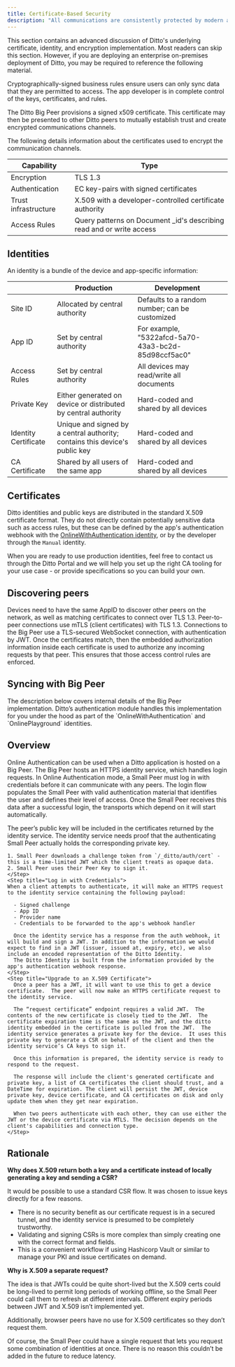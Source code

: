 ---
title: Certificate-Based Security
description: "All communications are consistently protected by modern and robust encryption for all of Ditto's communication methods."
---

<Info>
  This section contains an advanced discussion of Ditto's underlying certificate, identity, and encryption implementation. Most readers can skip this section.  However, if you are deploying an enterprise on-premises deployment of Ditto, you may be required to reference the following material.
</Info>

Cryptographically-signed business rules ensure users can only sync data that they are permitted to access. The app developer is in complete control of the keys, certificates, and rules.

The Ditto Big Peer provisions a signed x509 certificate. This certificate may then be presented to other Ditto peers to mutually establish trust and create encrypted communications channels.

The following details information about the certificates used to encrypt the communication channels.

| **Capability**       | **Type**                                                              |
| -------------------- | --------------------------------------------------------------------- |
| Encryption           | TLS 1.3                                                               |
| Authentication       | EC key-pairs with signed certificates                                 |
| Trust infrastructure | X.509 with a developer-controlled certificate authority               |
| Access Rules         | Query patterns on Document \_id's describing read and or write access |

## Identities

An identity is a bundle of the device and app-specific information:

| &#xA;                | **Production**                                                              | **Development**                                     |   |
| -------------------- | --------------------------------------------------------------------------- | --------------------------------------------------- | - |
| Site ID              | Allocated by central authority                                              | Defaults to a random number; can be customized      |   |
| App ID               | Set by central authority                                                    | For example, "5322afcd-5a70-43a3-bc2d-85d98ccf5ac0" |   |
| Access Rules         | Set by central authority                                                    | All devices may read/write all documents            |   |
| Private Key          | Either generated on device or distributed by central authority              | Hard-coded and shared by all devices                |   |
| Identity Certificate | Unique and signed by a central authority; contains this device's public key | Hard-coded and shared by all devices                |   |
| CA Certificate       | Shared by all users of the same app                                         | Hard-coded and shared by all devices                |   |

## Certificates

Ditto identities and public keys are distributed in the standard X.509 certificate format. They do not directly contain potentially sensitive data such as access rules, but these can be defined by the app's authentication webhook with the [OnlineWithAuthentication identity](/auth-and-authorization/certificate-based-security), or by the developer through the `Manual` identity.

When you are ready to use production identities, feel free to contact us through the Ditto Portal and we will help you set up the right CA tooling for your use case - or provide specifications so you can build your own.

## Discovering peers

Devices need to have the same AppID to discover other peers on the network, as well as matching certificates to connect over TLS 1.3. Peer-to-peer connections use mTLS (client certificates) with TLS 1.3. Connections to the Big Peer use a TLS-secured WebSocket connection, with authentication by JWT. Once the certificates match, then the embedded authorization information inside each certificate is used to authorize any incoming requests by that peer. This ensures that those access control rules are enforced.

## Syncing with Big Peer


<Info>
  The description below covers internal details of the Big Peer implementation.  Ditto’s authentication module handles this implementation for you under the hood as part of the `OnlineWithAuthentication` and `OnlinePlayground` identities.
</Info>

## Overview

Online Authentication can be used when a Ditto application is hosted on a Big Peer. The Big Peer hosts an HTTPS identity service, which handles login requests. In Online Authentication mode, a Small Peer must log in with credentials before it can communicate with any peers. The login flow populates the Small Peer with valid authentication material that identifies the user and defines their level of access. Once the Small Peer receives this data after a successful login, the transports which depend on it will start automatically.

<Steps>
    <Step title="Complete a Peer Key Challenge">
    The peer’s public key will be included in the certificates returned by the identity service. The identity service needs proof that the authenticating Small Peer actually holds the corresponding private key.

    1. Small Peer downloads a challenge token from `/_ditto/auth/cert` - this is a time-limited JWT which the client treats as opaque data.
    2. Small Peer uses their Peer Key to sign it.
    </Step>
    <Step title="Log in with Credentials">
    When a client attempts to authenticate, it will make an HTTPS request to the identity service containing the following payload:

      - Signed challenge
      - App ID
      - Provider name
      - Credentials to be forwarded to the app's webhook handler

      Once the identity service has a response from the auth webhook, it will build and sign a JWT. In addition to the information we would expect to find in a JWT (issuer, issued at, expiry, etc), we also include an encoded representation of the Ditto Identity.
      The Ditto Identity is built from the information provided by the app's authentication webhook response.
    </Step>
    <Step title="Upgrade to an X.509 Certificate">
      Once a peer has a JWT, it will want to use this to get a device certificate.  The peer will now make an HTTPS certificate request to the identity service.

      The “request certificate” endpoint requires a valid JWT.  The contents of the new certificate is closely tied to the JWT.  The certificate expiration time is the same as the JWT, and the ditto identity embedded in the certificate is pulled from the JWT.  The identity service generates a private key for the device.  It uses this private key to generate a CSR on behalf of the client and then the identity service’s CA keys to sign it.

      Once this information is prepared, the identity service is ready to respond to the request.

      The response will include the client's generated certificate and private key, a list of CA certificates the client should trust, and a DateTime for expiration. The client will persist the JWT, device private key, device certificate, and CA certificates on disk and only update them when they get near expiration.

      When two peers authenticate with each other, they can use either the JWT or the device certificate via MTLS. The decision depends on the client's capabilities and connection type.
    </Step>
</Steps>

## Rationale

**Why does X.509 return both a key and a certificate instead of locally generating a key and sending a CSR?**

It would be possible to use a standard CSR flow. It was chosen to issue keys directly for a few reasons.

- There is no security benefit as our certificate request is in a secured tunnel, and the identity service is presumed to be completely trustworthy.
- Validating and signing CSRs is more complex than simply creating one with the correct format and fields.
- This is a convenient workflow if using Hashicorp Vault or similar to manage your PKI and issue certificates on demand.

**Why is X.509 a separate request?**

The idea is that JWTs could be quite short-lived but the X.509 certs could be long-lived to permit long periods of working offline, so the Small Peer could call them to refresh at different intervals. Different expiry periods between JWT and X.509 isn’t implemented yet.

Additionally, browser peers have no use for X.509 certificates so they don’t request them.

Of course, the Small Peer could have a single request that lets you request some combination of identities at once. There is no reason this couldn’t be added in the future to reduce latency.

